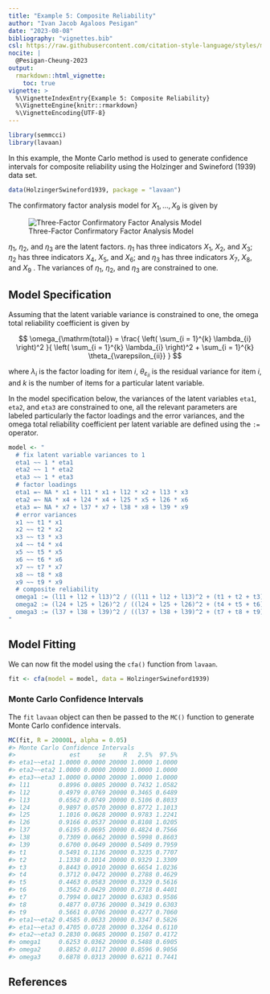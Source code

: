 ```yaml
---
title: "Example 5: Composite Reliability"
author: "Ivan Jacob Agaloos Pesigan"
date: "2023-08-08"
bibliography: "vignettes.bib"
csl: https://raw.githubusercontent.com/citation-style-language/styles/master/apa.csl
nocite: |
  @Pesigan-Cheung-2023
output:
  rmarkdown::html_vignette:
    toc: true
vignette: >
  %\VignetteIndexEntry{Example 5: Composite Reliability}
  %\VignetteEngine{knitr::rmarkdown}
  %\VignetteEncoding{UTF-8}
---
```


<!-- vignettes/example-5-composite-reliability.Rmd is generated from .setup/vignettes/example-5-composite-reliability.Rmd.orig. Please edit that file -->






```r
library(semmcci)
library(lavaan)
```

In this example,
the Monte Carlo method is used to generate confidence intervals
for composite reliability
using the Holzinger and Swineford (1939) data set.


```r
data(HolzingerSwineford1939, package = "lavaan")
```

\noindent The confirmatory factor analysis model for $X_{1}, \dots, X_{9}$
is given by

![Three-Factor Confirmatory Factor Analysis Model](https://raw.githubusercontent.com/jeksterslab/semmcci/main/.setup/latex/figures/png/cfa.png)

\noindent $\eta_{1}$, $\eta_{2}$, and $\eta_{3}$ are the latent factors.
$\eta_{1}$ has three indicators $X_{1}$, $X_{2}$, and $X_{3}$;
$\eta_{2}$ has three indicators $X_{4}$, $X_{5}$, and $X_{6}$; and
$\eta_{3}$ has three indicators $X_{7}$, $X_{8}$, and $X_{9}$ .
The variances of $\eta_{1}$, $\eta_{2}$, and $\eta_{3}$ are constrained to one.

## Model Specification

Assuming that the latent variable variance is constrained to one,
the omega total reliability coefficient is given by

$$
  \omega_{\mathrm{total}}
  =
  \frac{
  \left(
  \sum_{i = 1}^{k}
  \lambda_{i}
  \right)^2
  }{
  \left(
  \sum_{i = 1}^{k}
  \lambda_{i}
  \right)^2
  +
  \sum_{i = 1}^{k}
  \theta_{\varepsilon_{ii}}
  }
$$

\noindent where $\lambda_{i}$ is the factor loading for item $i$,
$\theta_{\varepsilon_{ii}}$ is the residual variance for item $i$,
and $k$ is the number of items for a particular latent variable.

In the model specification below,
the variances of the latent variables `eta1`, `eta2`, and `eta3` are constrained to one,
all the relevant parameters are labeled particularly the factor loadings and the error variances,
and the omega total reliability coefficient per latent variable are defined
using the `:=` operator.


```r
model <- "
  # fix latent variable variances to 1
  eta1 ~~ 1 * eta1
  eta2 ~~ 1 * eta2
  eta3 ~~ 1 * eta3
  # factor loadings
  eta1 =~ NA * x1 + l11 * x1 + l12 * x2 + l13 * x3
  eta2 =~ NA * x4 + l24 * x4 + l25 * x5 + l26 * x6
  eta3 =~ NA * x7 + l37 * x7 + l38 * x8 + l39 * x9
  # error variances
  x1 ~~ t1 * x1
  x2 ~~ t2 * x2
  x3 ~~ t3 * x3
  x4 ~~ t4 * x4
  x5 ~~ t5 * x5
  x6 ~~ t6 * x6
  x7 ~~ t7 * x7
  x8 ~~ t8 * x8
  x9 ~~ t9 * x9
  # composite reliability
  omega1 := (l11 + l12 + l13)^2 / ((l11 + l12 + l13)^2 + (t1 + t2 + t3))
  omega2 := (l24 + l25 + l26)^2 / ((l24 + l25 + l26)^2 + (t4 + t5 + t6))
  omega3 := (l37 + l38 + l39)^2 / ((l37 + l38 + l39)^2 + (t7 + t8 + t9))
"
```

## Model Fitting

We can now fit the model using the `cfa()` function from `lavaan`.


```r
fit <- cfa(model = model, data = HolzingerSwineford1939)
```

### Monte Carlo Confidence Intervals

The `fit` `lavaan` object can then be passed to the `MC()` function
to generate Monte Carlo confidence intervals.


```r
MC(fit, R = 20000L, alpha = 0.05)
#> Monte Carlo Confidence Intervals
#>               est     se     R   2.5%  97.5%
#> eta1~~eta1 1.0000 0.0000 20000 1.0000 1.0000
#> eta2~~eta2 1.0000 0.0000 20000 1.0000 1.0000
#> eta3~~eta3 1.0000 0.0000 20000 1.0000 1.0000
#> l11        0.8996 0.0805 20000 0.7432 1.0582
#> l12        0.4979 0.0769 20000 0.3465 0.6489
#> l13        0.6562 0.0749 20000 0.5106 0.8033
#> l24        0.9897 0.0570 20000 0.8772 1.1013
#> l25        1.1016 0.0628 20000 0.9783 1.2241
#> l26        0.9166 0.0537 20000 0.8108 1.0205
#> l37        0.6195 0.0695 20000 0.4824 0.7566
#> l38        0.7309 0.0662 20000 0.5998 0.8603
#> l39        0.6700 0.0649 20000 0.5409 0.7959
#> t1         0.5491 0.1136 20000 0.3235 0.7707
#> t2         1.1338 0.1014 20000 0.9329 1.3309
#> t3         0.8443 0.0910 20000 0.6654 1.0236
#> t4         0.3712 0.0472 20000 0.2788 0.4629
#> t5         0.4463 0.0583 20000 0.3329 0.5616
#> t6         0.3562 0.0429 20000 0.2718 0.4401
#> t7         0.7994 0.0817 20000 0.6383 0.9586
#> t8         0.4877 0.0736 20000 0.3419 0.6303
#> t9         0.5661 0.0706 20000 0.4277 0.7060
#> eta1~~eta2 0.4585 0.0633 20000 0.3347 0.5826
#> eta1~~eta3 0.4705 0.0728 20000 0.3264 0.6110
#> eta2~~eta3 0.2830 0.0685 20000 0.1507 0.4172
#> omega1     0.6253 0.0362 20000 0.5488 0.6905
#> omega2     0.8852 0.0117 20000 0.8596 0.9056
#> omega3     0.6878 0.0313 20000 0.6211 0.7441
```

## References
